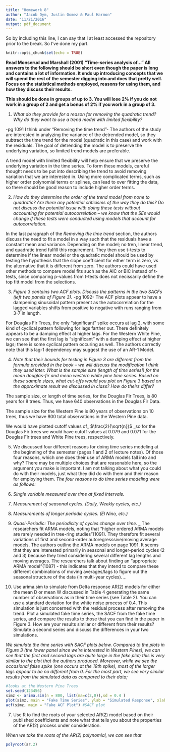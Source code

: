 ```yaml
---
title: "Homework 8"
author: "Jacob Dym, Justin Gomez & Paul Harmon"
date: "11/21/2016"
output: pdf_document
---
```


So by including this line, I can say that I at least accessed the repository prior to the break. So I've done my part. 

```r
knitr::opts_chunk$set(echo = TRUE)
```

__Read Monserud and Marshall (2001) “Time-series analysis of…” All answers to the following should be short even though the paper is long and contains a lot of information. It ends up introducing concepts that we will spend the rest of the semester digging into and does that pretty well. Focus on the statistical methods employed, reasons for using them, and how they discuss their results.__

__This should be done in groups of up to 3. You will lose 2% if you do not work in a group of 2 and get a bonus of 2% if you work in a group of 3.__

1) _What do they provide for a reason for removing the quadratic trend? Why do they want to use a trend model with limited flexibility?_

-pg 1091 I think under "Removing the time trend"-
The authors of the study are interested in analyzing the variance of the detrended model, so they subtract the time trend for the model (quadratic in this case) and work with the residuals. The goal of detrending the model is to preserve the underlying variation, so limited trend models are preferable.

A trend model with limited flexibility will help ensure that we preserve the underlying variation in the time series. To form these models, careful thought needs to be put into describing the trend to avoid removing variation that we are interested in. Using more complicated terms, such as higher order polynomial terms or splines, can lead to over fitting the data, so there should be good reason to include higher order terms.

2) _How do they determine the order of the trend model from none to quadratic? Are there any potential criticisms of the way they do this? Do not discuss the potential issue with doing these tests without accounting for potential autocorrelation – we know that the SEs would change if these tests were conducted using models that account for autocorrelation._

In the last paragraph of the _Removing the time trend_ section, the authors discuss the need to fit a model in a way such that the residuals have a constant mean and variance. Depending on the model; no tren, linear trend, and quadratic trend fulfill this requirement. They then use t-tests to determine if the linear model or the quadratic model should be used by testing the hypothesis that the slope coefficient for either term is zero, vs the alternative that it is different from zero. The authors could have used other methods to compare model fits such as the AIC or BIC instead of t-tests, since comparing p-values from t-tests does not necissarily define the top fitt model from the selections. 

3) _Figure 3 contains two ACF plots. Discuss the patterns in the two SACFs (left two panels of Figure 3)._
-pg 1092-
The ACF plots appear to have a dampening sinusoidal pattern present as the autocorrelation for the lagged variables shifts from positive to negative with runs ranging from 3-7 in length.

For Douglas Fir Trees, the only "significant" spike occurs at lag 2, with some kind of cyclical pattern following for lags farther out. There definitely appears to be a damping effect at higher lags. For the Western White Pine, we can see that the first lag is "significant" with a damping effect at higher lags; there is some cyclical pattern occuring as well. The authors correctly note that this lag-1 dependency may suggest the use of an AR-1 Model.


4) _Note that their bounds for testing in Figure 3 are different from the formula provided in the book – we will discuss the modification I think they used later. What is the sample size (length of time series!) for the mean douglas-fir and mean western white pine time series. Based on these sample sizes, what cut-offs would you plot on Figure 3 based on the approximate result we discussed in class? How do theirs differ?_

The sample size, or length of time series, for the Douglas Fir Trees, is 80 years for 8 trees. Thus, we have 640 observations in the Douglas Fir Data.

The sample size for the Western Pine is 80 years of observations on 10 trees, thus we have 800 total observations in the Western Pine data.

We would have plotted cutoff values of_ $\frac{2}{\sqrt{n}}$ _so for the Douglas Fir trees we would have cutoff values at 0.079 and 0.071 for the Douglas Fir trees and White Pine trees, respectively.


5) We discussed four different reasons for doing time series modeling at the beginning of the semester (pages 1 and 2 of lecture notes). Of those four reasons, which one does their use of ARMA models fall into and why? There may be multiple choices that are reasonable here, so the argument you make is important. I am not talking about what you could do with their models, just what they did do with them and their reason for employing them.
_The four reasons to do time series modeling were as follows:_
1) _Single variable measured over time at fixed intervals. _
2) _Measurement of seasonal cycles. (Daily, Weekly cycles, etc.)_
3) _Measurements of longer periodic cycles. (El Nino, etc.) _
4) _Quasi-Periodic: The periodicity of cycles change over time.  _ 
_ The researchers fit ARMA models, noting that "higher ordered ARMA models are rarely needed in tree-ring studies"(1091). They therefore fit several variations of first and second-order autoregresssive/moving average models. The authors outline the ARMA models on page 1091. It seems that they are interested primarily in seasonal and longer-period cycles (2 and 3) because they tried considering several different lag lengths and moving averages. The researchers talk about finding an "appropriate ARMA model"(1087) - this indicates that they intend to compare these different combinations of moving averages/lags to figure out the seasonal structure of the data (in multi-year cycles). _

6) Use arima.sim to simulate from Delta response AR(2) models for either the mean D or mean W discussed in Table 4 generating the same number of observations as in their time series (see Table 2). You can use a standard deviation for the white noise process of 0.4. This simulation is just concerned with the residual process after removing the trend. Plot a simulated fake time series, the SACF from the fake time series, and compare the results to those that you can find in the paper in Figure 3. How are your results similar or different from their results? Simulate a second series and discuss the differences in your two simulations.

_We simulate the time series with SACF plots below. Compared to the plots in Figure 3 (the lower panel since we're interested in Western Pines), we can see that the first and second lags are quite large in the fake plot; this is very similar to the plot that the authors produced. Moreover, while we see the occasional false spike (one occurs at the 19th spike), most of the larger lags appear to be no different from 0. For the most part, we see very similar results from the simulated data as compared to their data; _ 
```r
#looks at the Western Pine Trees
set.seed(123456)
simz <- arima.sim(n = 800, list(ma=c(2,0)),sd = 0.4 )
plot(simz, main = "Fake Time Series", ylab = "Simulated Response", xlab = "Time")
acf(simz, main = "Fake ACF Plot") #SACF plot

```


7) Use R to find the roots of your selected AR(2) model based on their published coefficients and note what that tells you about the properties of the AR(2) process under consideration.

_When we take the roots of the AR(2) polynomial, we can see that _
```r
polyroot(ar.2)
```

